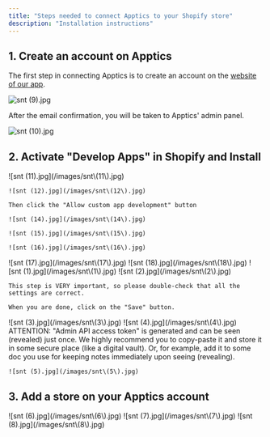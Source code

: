 ```yaml
---
title: "Steps needed to connect Apptics to your Shopify store"
description: "Installation instructions"
---
```


## 1. Create an account on Apptics

The first step in connecting Apptics is to create an account on the [website of our app](crm.apptics.ai).

![snt (9).jpg](/images/snt\(9\).jpg)

After the email confirmation, you will be taken to Apptics' admin panel.

![snt (10).jpg](/images/snt\(10\).jpg)

## 2. Activate "Develop Apps" in Shopify and Install

<Steps>
  <Step title="In your Shopify admin, go to Apps and sales channels (in Settings menu) > Develop apps">
    ![snt (11).jpg](/images/snt\(11\).jpg)

    ![snt (12).jpg](/images/snt\(12\).jpg)

    Then click the "Allow custom app development" button

    ![snt (14).jpg](/images/snt\(14\).jpg)

    ![snt (15).jpg](/images/snt\(15\).jpg)

    ![snt (16).jpg](/images/snt\(16\).jpg)
  </Step>
  <Step title="Click on the Create an app button">
    ![snt (17).jpg](/images/snt\(17\).jpg)
  </Step>
  <Step title="Give your app a name and select an email from the dropdown. Confirm by pressing the Create app button">
    ![snt (18).jpg](/images/snt\(18\).jpg)
  </Step>
  <Step title="Continue the process in your Shopify's admin by clicking the Configure Admin API scopes button">
    ![snt (1).jpg](/images/snt\(1\).jpg)
  </Step>
  <Step title="Enable the access (permissions) for the app in Admin API access scopes:">
    ![snt (2).jpg](/images/snt\(2\).jpg)

    This step is VERY important, so please double-check that all the settings are correct.

    When you are done, click on the "Save" button.
  </Step>
  <Step title="After giving the permissions, press the Install button on the Overview tab to get the access token unique for your new custom app">
    ![snt (3).jpg](/images/snt\(3\).jpg)
  </Step>
  <Step title="Confirm your action by pressing the Install button again">
    ![snt (4).jpg](/images/snt\(4\).jpg)
  </Step>
  <Step title="Check the window containing the three keys (credentials) crucial for running the custom app, on API credentials tab">
    ATTENTION: "Admin API access token" is generated and can be seen (revealed) just once. We highly recommend you to copy-paste it and store it in some secure place (like a digital vault). Or, for example, add it to some doc you use for keeping notes immediately upon seeing (revealing).

    ![snt (5).jpg](/images/snt\(5\).jpg)
  </Step>
</Steps>

## 3. Add a store on your Apptics account

<Steps>
  <Step title="Now go back to your Apptics app Admin panel. Click on Stores and then Add Store.">
    ![snt (6).jpg](/images/snt\(6\).jpg)
  </Step>
  <Step title="Fill out all the fields and click on Create.">
    ![snt (7).jpg](/images/snt\(7\).jpg)
  </Step>
  <Step title="You can click on your store to finalize the integration, edit features, and customize your checkout. This will be explained in more detail in the next chapter">
    ![snt (8).jpg](/images/snt\(8\).jpg)
  </Step>
</Steps>